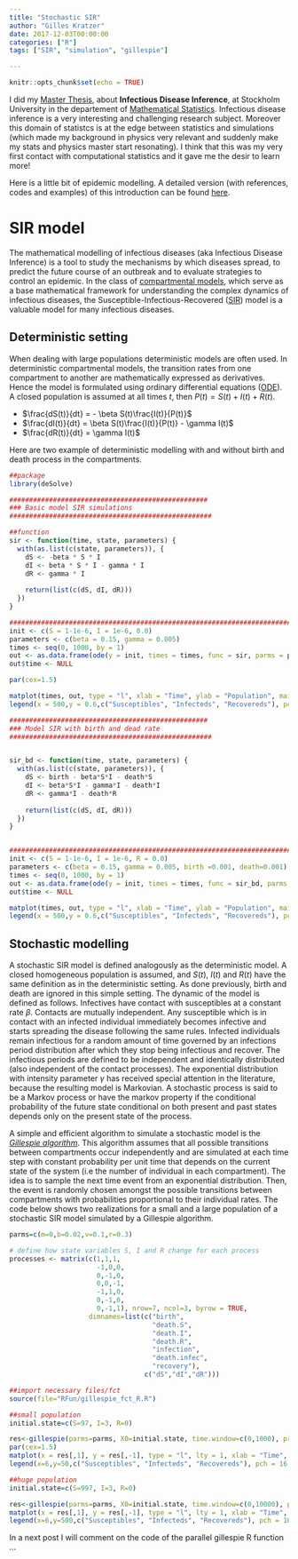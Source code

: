 ```yaml
---
title: "Stochastic SIR"
author: "Gilles Kratzer"
date: 2017-12-03T00:00:00
categories: ["R"]
tags: ["SIR", "simulation", "gillespie"]

---
```


```r
knitr::opts_chunk$set(echo = TRUE)
```


I did my [Master Thesis](http://www.math.uzh.ch/li/index.php?file&key1=41327), about **Infectious Disease Inference**, at Stockholm University in the departement of [Mathematical Statistics](http://www.math.su.se/english/education/programmes/mathematical-statistics). Infectious disease inference is a very interesting and challenging research subject. Moreover this domain of statistcs is at the edge between statistics and simulations (which made my background in physics very relevant and suddenly make my stats and physics master start resonating). I think that this was my very first contact with computational statistics and it gave me the desir to learn more!

Here is a little bit of epidemic modelling. A detailed version (with references, codes and examples) of this introduction can be found [here](http://www.math.uzh.ch/li/index.php?file&key1=41327).

# SIR model

The mathematical modelling of infectious diseases (aka Infectious Disease Inference) is a tool to study the mechanisms by which diseases spread, to predict the future course of an outbreak and to evaluate strategies to control an epidemic. In the class of [compartmental models](https://en.wikipedia.org/wiki/Multi-compartment_model), which serve as a base mathematical framework for understanding the complex dynamics of infectious diseases, the Susceptible-Infectious-Recovered ([SIR](https://en.wikipedia.org/wiki/Compartmental_models_in_epidemiology#The_SIR_model)) model is a valuable model for many infectious diseases.

## Deterministic setting

When dealing with large populations deterministic models are often used. In deterministic compartmental models, the transition rates from one compartment to another are mathematically expressed as derivatives. Hence the model is formulated using ordinary differential equations ([ODE](https://en.wikipedia.org/wiki/Ordinary_differential_equation)). A closed population is assumed at all times $t$, then $P(t)=S(t)+I(t)+R(t)$.

 * $\frac{dS(t)}{dt} = - \beta S(t)\frac{I(t)}{P(t)}$
 * $\frac{dI(t)}{dt} = \beta S(t)\frac{I(t)}{P(t)} - \gamma I(t)$
 * $\frac{dR(t)}{dt} = \gamma I(t)$
 
Here are two example of deterministic modelling with and without birth and death process in the compartments.
 
```r

##package
library(deSolve)

##################################################
### Basic model SIR simulations
###################################################

##function
sir <- function(time, state, parameters) {
  with(as.list(c(state, parameters)), {
    dS <- -beta * S * I
    dI <- beta * S * I - gamma * I
    dR <- gamma * I
    
    return(list(c(dS, dI, dR)))
  })
}

##############################################################################
init <- c(S = 1-1e-6, I = 1e-6, 0.0)
parameters <- c(beta = 0.15, gamma = 0.005)
times <- seq(0, 1000, by = 1)
out <- as.data.frame(ode(y = init, times = times, func = sir, parms = parameters))
out$time <- NULL

par(cex=1.5)

matplot(times, out, type = "l", xlab = "Time", ylab = "Population", main = "SIR Model", lwd = 1, lty = 1, bty = "l", col = 2:4)
legend(x = 500,y = 0.6,c("Susceptibles", "Infecteds", "Recovereds"), pch = 16, col = 2:4)

##################################################
### Model SIR with birth and dead rate 
###################################################


sir_bd <- function(time, state, parameters) {
  with(as.list(c(state, parameters)), {
    dS <- birth - beta*S*I - death*S
    dI <- beta*S*I - gamma*I - death*I
    dR <- gamma*I - death*R
    
    return(list(c(dS, dI, dR)))
  })
}


##############################################################################
init <- c(S = 1-1e-6, I = 1e-6, R = 0.0)
parameters <- c(beta = 0.15, gamma = 0.005, birth =0.001, death=0.001)
times <- seq(0, 1000, by = 1)
out <- as.data.frame(ode(y = init, times = times, func = sir_bd, parms = parameters))
out$time <- NULL

matplot(times, out, type = "l", xlab = "Time", ylab = "Population", main = "SIR Model including birth and death rates", lwd = 1, lty = 1, bty = "l", col = 2:4)
legend(x = 500,y = 0.6,c("Susceptibles", "Infecteds", "Recovereds"), pch = 16, col = 2:4)
```

## Stochastic modelling

A stochastic SIR model is defined analogously as the deterministic model. A closed homogeneous population is assumed, and $S(t)$, $I(t)$ and $R(t)$ have the same definition as in the deterministic setting. As done previously, birth and death are ignored in this simple setting. The dynamic of the model is defined as follows. Infectives have contact with susceptibles at a constant rate $\beta$. Contacts are mutually independent. Any susceptible which is in contact with an infected individual immediately becomes infective and starts spreading the disease following the same rules. Infected individuals remain infectious for a random amount of time governed by an infections period distribution after which they stop being infectious and recover. The infectious periods are defined to be independent and identically distributed (also independent of the contact processes). The exponential distribution with intensity parameter $\gamma$ has received special attention in the literature, because the resulting model is Markovian. A stochastic process is said to be a Markov process or have the markov property if the conditional probability of the future state conditional on both present and past states depends only on the present state of the process.

A simple and efficient algorithm to simulate a stochastic model is the *[Gillespie algorithm](https://en.wikipedia.org/wiki/Gillespie_algorithm)*. This algorithm assumes that all possible transitions between compartments occur independently and are simulated at each time step with constant probability per unit time that depends on the current state of the system (i.e the number of individual in each compartment). The idea is to sample the next time event from an exponential distribution. Then, the event is randomly chosen amongst the possible transitions between compartments with probabilities proportional to their individual rates. The code below shows two realizations for a small and a large population of a stochastic SIR model simulated by a Gillespie algorithm.

```r
parms=c(m=0,b=0.02,v=0.1,r=0.3)

# define how state variables S, I and R change for each process
processes <- matrix(c(1,1,1,
                      -1,0,0,
                      0,-1,0,
                      0,0,-1,
                      -1,1,0,
                      0,-1,0,
                      0,-1,1), nrow=7, ncol=3, byrow = TRUE,
                    dimnames=list(c("birth",
                                    "death.S",
                                    "death.I",
                                    "death.R",
                                    "infection",
                                    "death.infec",
                                    "recovery"),
                                  c("dS","dI","dR")))

##import necessary files/fct
source(file="RFun/gillespie_fct_R.R")

##small population
initial.state=c(S=97, I=3, R=0)

res<-gillespie(parms=parms, X0=initial.state, time.window=c(0,1000), processes=processes,pb = FALSE)
par(cex=1.5)
matplot(x = res[,1], y = res[,-1], type = "l", lty = 1, xlab = "Time", ylab = "Population",col = 2:4, ylim=c(0,100), xlim=c(0,10), main="One realization of a stochastic model \n for S(0)=97, I(0)=3, R(0)=0")
legend(x=6,y=50,c("Susceptibles", "Infecteds", "Recovereds"), pch = 16, col = 2:4)

##huge population
initial.state=c(S=997, I=3, R=0)

res<-gillespie(parms=parms, X0=initial.state, time.window=c(0,10000), processes=processes,pb = FALSE)
matplot(x = res[,1], y = res[,-1], type = "l", lty = 1, xlab = "Time", ylab = "Population",col = 2:4, ylim=c(0,1000), xlim=c(0,10), main="One realization of a stochastic model \n for S(0)=997, I(0)=3, R(0)=0")
legend(x=6,y=500,c("Susceptibles", "Infecteds", "Recovereds"), pch = 16, col = 2:4)
```

In a next post I will comment on the code of the parallel gillespie R function ...